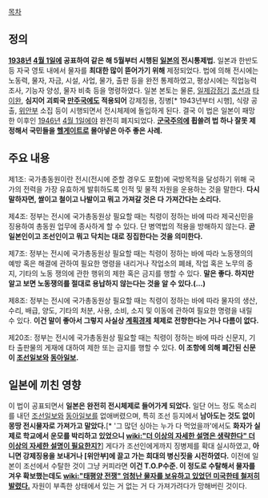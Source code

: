 [[목차]]
== 정의 ==
'''[[1938년]] [[4월 1일]]에 공표하여 같은 해 5월부터 시행된 [[일본]]의 전시통제법.''' 일본과 한반도 등 자국 영토 내에서 물자를 '''최대한 많이 뜯어가기 위해''' 제정되었다. 법에 의해 전시에는 노동력, 물자, 자금, 시설, 사업, 물가, 출판 등을 완전 통제하였고, 평상시에는 직업능력 조사, 기능자 양성, 물자 비축 등을 명령하였다. 일본 본토는 물론, [[일제강점기]] [[조선]]과 [[타이완]], '''심지어 괴뢰국 [[만주국]]에도 적용되어''' 강제징용, 징병[* 1943년부터 시행], 식량 공출, [[위안부]] 소집 등이 시행되면서 전시체제에 돌입하게 된다. 결국 이 법은 일본이 패망한 이후인 [[1946년]] [[4월 1일]]에야 완전히 폐지되었다. '''[[군국주의]]에 휩쓸려 법 하나 잘못 제정해서 국민들을 [[헬게이트]]로 몰아넣은 아주 좋은 사례.''' 

== 주요 내용 ==
제1조: 국가총동원이란 전시(전시에 준할 경우도 포함)에 국방목적을 달성하기 위해 국가의 전력을 가장 유효하게 발휘하도록 인적 및 물적 자원을 운용하는 것을 말한다. '''다시 말하자면, 쌀이고 철이고 나발이고 뭐고 가져갈 것은 다 가져간다는 소리다.''' 

제4조: 정부는 전시에 국가총동원상 필요할 때는 칙령이 정하는 바에 따라 제국신민을 징용하여 총동원 업무에 종사하게 할 수 있다. 단 병역법의 적용을 방해하지 않는다. '''곧 일본인이고 조선인이고 뭐고 닥치는 대로 징집한다는 것을 의미한다.'''

제7조: 정부는 전시에 국가총동원상 필요할 때는 칙령이 정하는 바에 따라 노동쟁의의 예방 혹은 해결에 관하여 필요한 명령을 내리거나 작업소의 폐쇄, 작업 혹은 노무의 중지, 기타의 노동 쟁의에 관한 행위의 제한 혹은 금지를 행할 수 있다. '''말은 좋다. 하지만 알고 보면 노동쟁의를 절대로 용납하지 않는다는 것을 알 수 있다.(...)'''

제8조: 정부는 전시에 국가총동원상 필요할 때는 칙령이 정하는 바에 따라 물자의 생산, 수리, 배급, 양도, 기타의 처분, 사용, 소비, 소지 및 이동에 관하여 필요한 명령을 내릴 수 있다. '''이건 말이 좋아서 그렇지 사실상 [[계획경제]] 체제로 전향한다는 거나 다름이 없다.'''

제20조: 정부는 전시에 국가총동원상 필요할 때는 칙령이 정하는 바에 따라 신문지, 기타 출판물의 게재에 대하여 제한 또는 금지를 행할 수 있다. '''이 조항에 의해 폐간된 신문이 [[조선일보]]와 [[동아일보]].'''

== 일본에 끼친 영향 ==
이 법이 공표되면서 '''일본은 완전히 전시체제로 들어가게 되었다.''' 일단 어느 정도 목소리를 내던 [[조선일보]]와 [[동아일보]]를 없애버렸으며, 특히 조선 등지에서 '''남아도는 것도 없이 몽땅 전시물자로 가져가고 말았다.'''[* '그 많던 싱아는 누가 다 먹었을까'에서도 '''화자가 실제로 학교에서 운모를 박리하고 있었으니 [[wiki:"더 이상의 자세한 설명은 생략한다" 더 이상의 자세한 설명이 필요한지?]]'''] 게다가 조선인에게까지 징병제를 확대 실시하였고, '''아니면 강제징용을 보내거나 [위안부]에 끌고 가는 희대의 병신짓을 시전하였다.''' 이전에 일본이 조선에서 수탈한 것이 그냥 커피라면 '''이건 T.O.P수준. 이 정도로 수탈해서 물자를 겨우 확보했는데도 [[wiki:"태평양 전쟁" 엄청난 물자를 보유하고 있었던 미국한테 철저히 발렸다.]]''' 자원이 부족한 상태에서 있는 거 없는 거 다 가져가려다가 망해버린 것이다.
